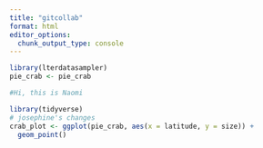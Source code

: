 ```yaml
---
title: "gitcollab"
format: html
editor_options: 
  chunk_output_type: console
---
```


```r
library(lterdatasampler)
pie_crab <- pie_crab
```
```r
#Hi, this is Naomi
```

```r
library(tidyverse)
# josephine's changes
crab_plot <- ggplot(pie_crab, aes(x = latitude, y = size)) +
  geom_point()
```

